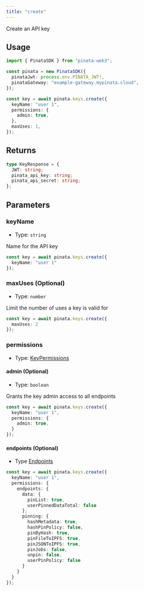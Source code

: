 ```yaml
---
title: "create"
---
```


Create an API key

## Usage

```typescript
import { PinataSDK } from "pinata-web3";

const pinata = new PinataSDK({
  pinataJwt: process.env.PINATA_JWT!,
  pinataGateway: "example-gateway.mypinata.cloud",
});

const key = await pinata.keys.create({
  keyName: "user 1",
  permissions: {
    admin: true,
  },
  maxUses: 1,
});
```

## Returns

```typescript
type KeyResponse = {
  JWT: string;
  pinata_api_key: string;
  pinata_api_secret: string;
};
```

## Parameters

### keyName

- Type: `string`

Name for the API key

```typescript
const key = await pinata.keys.create({
  keyName: "user 1"
});
```

### maxUses (Optional)

- Type: `number`

Limit the number of uses a key is valid for

```typescript
const key = await pinata.keys.create({
  maxUses: 2
});
```

### permissions

- Type: [KeyPermissions](../types#keypermissions)

#### admin (Optional)

- Type: `boolean`

Grants the key admin access to all endpoints

```typescript
const key = await pinata.keys.create({
  keyName: "user 1",
  permissions: {
    admin: true,
  }
});
```

#### endpoints (Optional)

- Type [Endpoints](../types#endpoints)

```typescript
const key = await pinata.keys.create({
  keyName: "user 1",
  permissions: {
    endpoints: {
      data: {
        pinList: true,
        userPinnedDataTotal: false
      },
      pinning: {
        hashMetadata: true,
        hashPinPolicy: false,
        pinByHash: true,
        pinFileToIPFS: true,
        pinJSONToIPFS: true,
        pinJobs: false,
        unpin: false,
        userPinPolicy: false
      }
    }
  }
});
```
